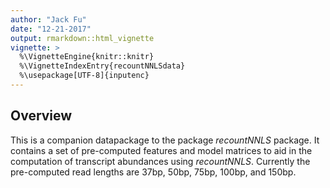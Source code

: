```yaml
---
author: "Jack Fu"
date: "12-21-2017"
output: rmarkdown::html_vignette
vignette: >
  %\VignetteEngine{knitr::knitr}
  %\VignetteIndexEntry{recountNNLSdata}
  %\usepackage[UTF-8]{inputenc}
---
```


## Overview

This is a companion datapackage to the package *recountNNLS* package.
It contains a set of pre-computed features and model matrices to aid in the
computation of transcript abundances using *recountNNLS*. Currently the 
pre-computed read lengths are 37bp, 50bp, 75bp, 100bp, and 150bp.